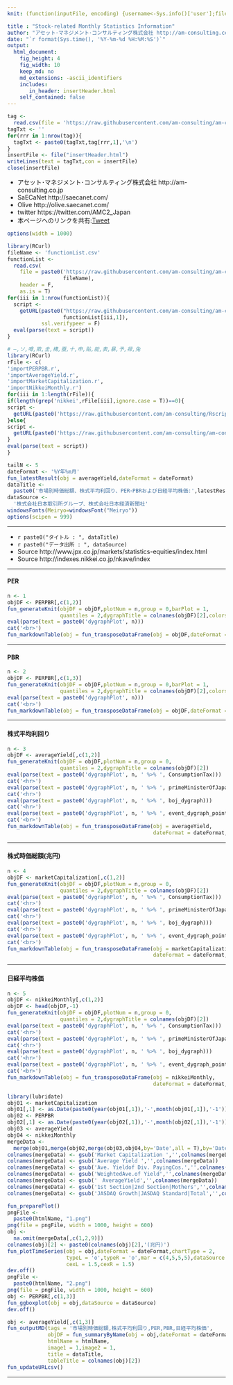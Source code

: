 ```yaml
---
knit: (function(inputFile, encoding) {username<-Sys.info()['user'];fileName<-'defaultPath.csv';pathToFile <-paste0('C:/Users/', username,'/Desktop/pathToCSV/');setwd(pathToFile);buf0<-read.csv(fileName,header = F,skip = 0,stringsAsFactor = F,check.names = F,fileEncoding = 'utf-8');timeStamp<-format(Sys.time(),'%Y%m%d%H%M%S');htmlName<-'equitySecurities';rmarkdown::render(inputFile, encoding = encoding, output_file = paste0('C:/Users/',username,buf0[2,1],'charts/','am-consulting.co.jp-',htmlName,'.html')) })

title : "Stock-related Monthly Statistics Information"
author: "アセット･マネジメント･コンサルティング株式会社 http://am-consulting.co.jp"
date: "`r format(Sys.time(), '%Y-%m-%d %H:%M:%S')`"
output: 
  html_document:
    fig_height: 4
    fig_width: 10
    keep_md: no
    md_extensions: -ascii_identifiers 
    includes:
       in_header: insertHeader.html
    self_contained: false
---
```


```r
tag <-
  read.csv(file = 'https://raw.githubusercontent.com/am-consulting/am-consulting.github.io/master/components/insertHeader.csv',header = F,fileEncoding = 'UTF8')
tagTxt <- ''
for(rrr in 1:nrow(tag)){
  tagTxt <- paste0(tagTxt,tag[rrr,1],'\n')
}
insertFile <- file("insertHeader.html")
writeLines(text = tagTxt,con = insertFile)
close(insertFile)
```

<style>.main-container {max-width : 1000px;}</style>

- アセット･マネジメント･コンサルティング株式会社 http://am-consulting.co.jp
- SaECaNet http://saecanet.com/
- Olive http://olive.saecanet.com/
- twitter https://twitter.com/AMC2_Japan
- 本ページへのリンクを共有:<a href="https://twitter.com/share" class="twitter-share-button" data-via="AMC2_Japan" data-size="large">Tweet</a> <script>!function(d,s,id){var js,fjs=d.getElementsByTagName(s)[0],p=/^http:/.test(d.location)?'http':'https';if(!d.getElementById(id)){js=d.createElement(s);js.id=id;js.src=p+'://platform.twitter.com/widgets.js';fjs.parentNode.insertBefore(js,fjs);}}(document, 'script', 'twitter-wjs');</script>

```r
options(width = 1000)
```

```r
library(RCurl)
fileName <- 'functionList.csv'
functionList <-
  read.csv(
    file = paste0('https://raw.githubusercontent.com/am-consulting/am-consulting.github.io/master/csv/',
                  fileName),
    header = F,
    as.is = T)
for(iii in 1:nrow(functionList)){
  script <- 
    getURL(paste0("https://raw.githubusercontent.com/am-consulting/am-consulting.github.io/master/", 
                  functionList[iii,1]),
           ssl.verifypeer = F)
  eval(parse(text = script))
}
```

```r
# ―,ソ,噂,欺,圭,構,蚕,十,申,貼,能,表,暴,予,禄,兔
library(RCurl)
rFile <- c(
'importPERPBR.r',
'importAverageYield.r',
'importMarketCapitalization.r',
'importNikkeiMonthly.r')
for(iii in 1:length(rFile)){
if(length(grep('nikkei',rFile[iii],ignore.case = T))==0){  
script <- 
  getURL(paste0('https://raw.githubusercontent.com/am-consulting/Rscript/master/',rFile[iii]),ssl.verifypeer = F)
}else{
script <- 
  getURL(paste0('https://raw.githubusercontent.com/am-consulting/am-consulting.github.io/master/',rFile[iii]),ssl.verifypeer = F)
}
eval(parse(text = script))
}
```

```r
tailN <- 5
dateFormat <- '%Y年%m月'
fun_latestResult(obj = averageYield,dateFormat = dateFormat)
dataTitle <- 
  paste0('市場別時価総額、株式平均利回り、PER･PBRおよび日経平均株価:',latestResult)
dataSource <- 
  '株式会社日本取引所グループ、株式会社日本経済新聞社'
windowsFonts(Meiryo=windowsFont("Meiryo"))
options(scipen = 999)
```

***

- `r paste0("タイトル : ", dataTitle)`
- `r paste0("データ出所 : ", dataSource)`
- Source http://www.jpx.co.jp/markets/statistics-equities/index.html
- Source http://indexes.nikkei.co.jp/nkave/index

***

#### PER

```r
n <- 1
objDF <- PERPBR[,c(1,2)]
fun_generateKnit(objDF = objDF,plotNum = n,group = 0,barPlot = 1,
                 quantiles = 2,dygraphTitle = colnames(objDF)[2],colors = '#4169e1')
eval(parse(text = paste0('dygraphPlot', n)))
cat('<br>')
fun_markdownTable(obj = fun_transposeDataFrame(obj = objDF,dateFormat = dateFormat,tailN = tailN))
```

***

#### PBR

```r
n <- 2
objDF <- PERPBR[,c(1,3)]
fun_generateKnit(objDF = objDF,plotNum = n,group = 0,barPlot = 1,
                 quantiles = 2,dygraphTitle = colnames(objDF)[2],colors = '#d2b48c')
eval(parse(text = paste0('dygraphPlot', n)))
cat('<br>')
fun_markdownTable(obj = fun_transposeDataFrame(obj = objDF,dateFormat = dateFormat,tailN = tailN))
```

***

#### 株式平均利回り

```r
n <- 3
objDF <- averageYield[,c(1,2)]
fun_generateKnit(objDF = objDF,plotNum = n,group = 0,
                 quantiles = 2,dygraphTitle = colnames(objDF)[2])
eval(parse(text = paste0('dygraphPlot', n, ' %>% ', ConsumptionTax)))
cat('<hr>')
eval(parse(text = paste0('dygraphPlot', n, ' %>% ', primeMinisterOfJapan_dygraph)))
cat('<hr>')
eval(parse(text = paste0('dygraphPlot', n, ' %>% ', boj_dygraph)))
cat('<hr>')
eval(parse(text = paste0('dygraphPlot', n, ' %>% ', event_dygraph_point,' %>%  ',event_dygraph_range)))
cat('<br>')
fun_markdownTable(obj = fun_transposeDataFrame(obj = averageYield,
                                               dateFormat = dateFormat,tailN = tailN))
```

***

#### 株式時価総額(兆円)

```r
n <- 4
objDF <- marketCapitalization[,c(1,2)]
fun_generateKnit(objDF = objDF,plotNum = n,group = 0,
                 quantiles = 2,dygraphTitle = colnames(objDF)[2])
eval(parse(text = paste0('dygraphPlot', n, ' %>% ', ConsumptionTax)))
cat('<hr>')
eval(parse(text = paste0('dygraphPlot', n, ' %>% ', primeMinisterOfJapan_dygraph)))
cat('<hr>')
eval(parse(text = paste0('dygraphPlot', n, ' %>% ', boj_dygraph)))
cat('<hr>')
eval(parse(text = paste0('dygraphPlot', n, ' %>% ', event_dygraph_point,' %>%  ',event_dygraph_range)))
cat('<br>')
fun_markdownTable(obj = fun_transposeDataFrame(obj = marketCapitalization,
                                               dateFormat = dateFormat,tailN = tailN))
```

***

#### 日経平均株価

```r
n <- 5
objDF <- nikkeiMonthly[,c(1,2)]
objDF <- head(objDF,-1)
fun_generateKnit(objDF = objDF,plotNum = n,group = 0,
                 quantiles = 2,dygraphTitle = colnames(objDF)[2])
eval(parse(text = paste0('dygraphPlot', n, ' %>% ', ConsumptionTax)))
cat('<hr>')
eval(parse(text = paste0('dygraphPlot', n, ' %>% ', primeMinisterOfJapan_dygraph)))
cat('<hr>')
eval(parse(text = paste0('dygraphPlot', n, ' %>% ', boj_dygraph)))
cat('<hr>')
eval(parse(text = paste0('dygraphPlot', n, ' %>% ', event_dygraph_point,' %>%  ',event_dygraph_range)))
cat('<br>')
fun_markdownTable(obj = fun_transposeDataFrame(obj = nikkeiMonthly,
                                               dateFormat = dateFormat,tailN = tailN))
```

```r
library(lubridate)
obj01 <- marketCapitalization
obj01[,1] <- as.Date(paste0(year(obj01[,1]),'-',month(obj01[,1]),'-1'))
obj02 <- PERPBR
obj02[,1] <- as.Date(paste0(year(obj02[,1]),'-',month(obj02[,1]),'-1'))
obj03 <- averageYield
obj04 <- nikkeiMonthly
mergeData <-
  merge(obj01,merge(obj02,merge(obj03,obj04,by='Date',all = T),by='Date',all=T),by='Date',all=T)
colnames(mergeData) <- gsub('Market Capitalization ','',colnames(mergeData))
colnames(mergeData) <- gsub('Average Yield ','',colnames(mergeData))
colnames(mergeData) <- gsub('Ave. Yieldof Div. PayingCos.','',colnames(mergeData))
colnames(mergeData) <- gsub('WeightedAve.of Yield','',colnames(mergeData))
colnames(mergeData) <- gsub('　AverageYield','',colnames(mergeData))
colnames(mergeData) <- gsub('1st Section|2nd Section|Mothers','',colnames(mergeData))
colnames(mergeData) <- gsub('JASDAQ Growth|JASDAQ Standard|Total','',colnames(mergeData))
```

```r
fun_preparePlot()
pngFile <-
  paste0(htmlName, "1.png")
png(file = pngFile, width = 1000, height = 600)
obj <-
  na.omit(mergeData[,c(1,2,9)])
colnames(obj)[2] <- paste0(colnames(obj)[2],'(兆円)')
fun_plotTimeSeries(obj = obj,dateFormat = dateFormat,chartType = 2,
                   typeL = 'o',typeR = 'o',mar = c(4,5,5,5),dataSource = dataSource,
                   cexL = 1.5,cexR = 1.5)
dev.off()
pngFile <-
  paste0(htmlName, "2.png")
png(file = pngFile, width = 1000, height = 600)
obj <- PERPBR[,c(1,3)]
fun_ggboxplot(obj = obj,dataSource = dataSource)
dev.off()
```

```r
obj <- averageYield[,c(1,3)]
fun_outputMD(tags = '市場別時価総額,株式平均利回り,PER,PBR,日経平均株価',
             objDF = fun_summaryByName(obj = obj,dateFormat = dateFormat),
             htmlName = htmlName,
             image1 = 1,image2 = 1,
             title = dataTitle,
             tableTitle = colnames(obj)[2])
fun_updateURLcsv()
```

***
<script>MakeNegative()</script>
<script>
  (function(i,s,o,g,r,a,m){i['GoogleAnalyticsObject']=r;i[r]=i[r]||function(){
  (i[r].q=i[r].q||[]).push(arguments)},i[r].l=1*new Date();a=s.createElement(o),
  m=s.getElementsByTagName(o)[0];a.async=1;a.src=g;m.parentNode.insertBefore(a,m)
  })(window,document,'script','https://www.google-analytics.com/analytics.js','ga');

  ga('create', 'UA-3077339-5', 'auto');
  ga('send', 'pageview');

</script>
